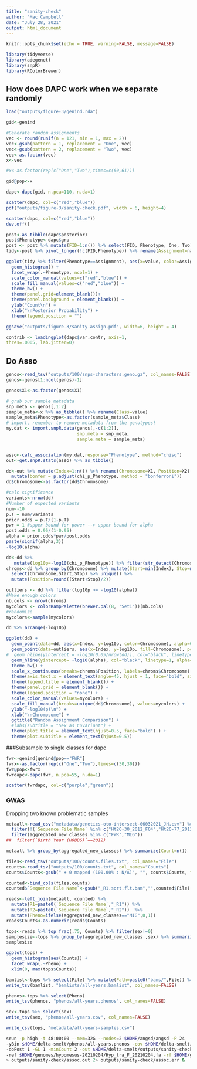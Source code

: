 ```yaml
---
title: "sanity-check"
author: "Mac Campbell"
date: "July 28, 2021"
output: html_document
---
```


```r
knitr::opts_chunk$set(echo = TRUE, warning=FALSE, message=FALSE)
```

```r
library(tidyverse)
library(adegenet)
library(snpR)
library(RColorBrewer)
```

## How does DAPC work when we separate randomly
```r
load("outputs/figure-3/genind.rda")

gid<-genind

#Generate random assignments
vec <- round(runif(n = 121, min = 1, max = 2))
vec<-gsub(pattern = 1, replacement = "One", vec)
vec<-gsub(pattern = 2, replacement = "Two", vec)
vec<-as.factor(vec)
x<-vec

#x<-as.factor(rep(c("One","Two"),times=c(60,61)))

gid@pop<-x
```

```r
dapc<-dapc(gid, n.pca=110, n.da=1)

scatter(dapc, col=c("red","blue"))
pdf("outputs/figure-3/sanity-check.pdf", width = 6, height=4)

scatter(dapc, col=c("red","blue"))
dev.off()
```

```r
post<-as_tibble(dapc$posterior)
post$Phenotype<-dapc$grp
post <- post %>% mutate(FID=1:n()) %>% select(FID, Phenotype, One, Two)
tidy<-post %>% pivot_longer(!c(FID,Phenotype)) %>% rename(Assignment=name)

ggplot(tidy %>% filter(Phenotype==Assignment), aes(x=value, color=Assignment, fill=Assignment), alpha=0.9) +
  geom_histogram() +
  facet_wrap(.~Phenotype, ncol=1) +
  scale_color_manual(values=c("red","blue")) +
  scale_fill_manual(values=c("red","blue")) +
  theme_bw() +
  theme(panel.grid=element_blank())+
  theme(panel.background = element_blank()) +
  ylab("Count\n") +
  xlab("\nPosterior Probability") +
  theme(legend.position = "")

ggsave("outputs/figure-3/sanity-assign.pdf", width=6, height = 4)
```

```r
contrib <- loadingplot(dapc$var.contr, axis=1,
thres=.0005, lab.jitter=0)
```

## Do Asso
```r
genos<-read_tsv("outputs/100/snps-characters.geno.gz", col_names=FALSE)
genos<-genos[1:ncol(genos)-1]

genos$X1<-as.factor(genos$X1)

# grab our sample metadata
snp_meta <- genos[,1:2]
sample_meta<-x %>% as_tibble() %>% rename(Class=value)
sample_meta$Phenotype<-as.factor(sample_meta$Class)
# import, remember to remove metadata from the genotypes!
my.dat <- import.snpR.data(genos[,-c(1:2)], 
                           snp.meta = snp_meta, 
                           sample.meta = sample_meta)


asso<-calc_association(my.dat,response="Phenotype", method="chisq")
out<-get.snpR.stats(asso) %>% as_tibble()
```

```r
dd<-out %>% mutate(Index=1:n()) %>% rename(Chromosome=X1, Position=X2) %>% 
  mutate(bonfer = p.adjust(chi_p_Phenotype, method = "bonferroni")) 
dd$Chromosome<-as.factor(dd$Chromosome)

#calc significance
variants<-nrow(dd)
#Number of expected variants
num<-10
p.T = num/variants 
prior.odds = p.T/(1-p.T) 
pwr = 1 #upper bound for power --> upper bound for alpha 
post.odds = 0.95/(1-0.95) 
alpha = prior.odds*pwr/post.odds 
paste(signif(alpha,3)) 
-log10(alpha)
```

```r
dd<-dd %>%
   mutate(log10p=-log10(chi_p_Phenotype)) %>% filter(str_detect(Chromosome, "lg"))
chroms<-dd %>% group_by(Chromosome) %>% mutate(Start=min(Index), Stop=max(Index)) %>% 
  select(Chromosome,Start,Stop) %>% unique() %>% 
  mutate(Position=round((Start+Stop)/2))

outliers <- dd %>% filter(log10p >= -log10(alpha))
#Make enough colors
nb.cols <- nrow(chroms)
mycolors <- colorRampPalette(brewer.pal(8, "Set1"))(nb.cols)
#randomize
mycolors<-sample(mycolors)

dd %>% arrange(-log10p)
```

```r
ggplot(dd) +
  geom_point(data=dd, aes(x=Index, y=log10p, color=Chromosome), alpha=0.75, cex=0.5) +
  geom_point(data=outliers, aes(x=Index, y=log10p, fill=Chromosome), pch=21, cex=2, alpha=0.9) +
#  geom_hline(yintercept = -log10(0.05/nrow(dd)), col="black", linetype=2, alpha=0.5) +
  geom_hline(yintercept= -log10(alpha), col="black", linetype=1, alpha=0.5) +
  theme_bw() +
  scale_x_continuous(breaks=chroms$Position, labels=chroms$Chromosome) +
  theme(axis.text.x = element_text(angle=45, hjust = 1, face="bold", size=8)) +
  theme(legend.title = element_blank()) +
  theme(panel.grid = element_blank()) +
  theme(legend.position = "none") +
  scale_color_manual(values=mycolors) +
  scale_fill_manual(breaks=unique(dd$Chromosome), values=mycolors) +
  ylab("-log10(p)\n") +
  xlab("\nChromosome") +
  ggtitle("Random Assignment Comparison") +
  #labs(subtitle = "Sex as Covariant") +
  theme(plot.title = element_text(hjust=0.5, face="bold") ) +
  theme(plot.subtitle = element_text(hjust=0.5))

```


###Subsample to single classes for dapc

```r
fwr<-genind[genind@pop=="FWR"]
fwrx<-as.factor(rep(c("One","Two"),times=c(30,30)))
fwr@pop<-fwrx
fwrdapc<-dapc(fwr, n.pca=55, n.da=1)

scatter(fwrdapc, col=c("purple","green"))
```

### GWAS

Dropping two known problematic samples
```r
metaall<-read_csv("metadata/genetics-oto-intersect-06032021_JH.csv") %>%
  filter(!(`Sequence File Name` %in% c("Ht20-30_2012_F04","Ht20-77_2012_E10"))) %>%
  filter(aggregated_new_classes %in% c("FWR","MIG")) 
##  filter(`Birth Year (HOBBS)`==2012)

metaall %>% group_by(aggregated_new_classes) %>% summarize(Count=n())

files<-read_tsv("outputs/100/counts.files.txt", col_names="File")
counts<-read_tsv("outputs/100/counts.txt", col_names="Counts")
counts$Counts<-gsub(" + 0 mapped (100.00% : N/A)", "", counts$Counts, fixed = TRUE)

counted<-bind_cols(files,counts)
counted$`Sequence File Name`<-gsub("_R1.sort.flt.bam","",counted$File)

reads<-left_join(metaall, counted) %>%
  mutate(R1=paste0(`Sequence File Name`,"_R1")) %>% 
  mutate(R2=paste0(`Sequence File Name`,"_R2"))  %>%
  mutate(Pheno=ifelse(aggregated_new_classes=="MIG",0,1))
reads$Counts<-as.numeric(reads$Counts)
```

```r
tops<-reads %>% top_frac(.75, Counts) %>% filter(sex!=0)
samplesize<-tops %>% group_by(aggregated_new_classes ,sex) %>% summarize(`Sample Size`=n())
samplesize
```

```r
ggplot(tops) +
  geom_histogram(aes(Counts)) +
  facet_wrap(.~Pheno) +
  xlim(0, max(tops$Counts))
```

```r
bamlist<-tops %>% select(File) %>% mutate(Path=paste0("bams/",File)) %>% select(Path)
write_tsv(bamlist, "bamlists/all-years.bamlist", col_names=FALSE)

phenos<-tops %>% select(Pheno) 
write_tsv(phenos, "phenos/all-years.phenos", col_names=FALSE)

sex<-tops %>% select(sex)
write_tsv(sex, "phenos/all-years.cov", col_names=FALSE)

write_csv(tops, "metadata/all-years-samples.csv")
```

```sh
srun -p high -t 48:00:00 --mem=32G --nodes=2 $HOME/angsd/angsd -P 24  -bam $HOME/delta-smelt/bamlists/all-years.bamlist \
-yBin $HOME/delta-smelt/phenos/all-years.phenos -cov $HOME/delta-smelt/phenos/all-years.cov -minMapQ 20 -minQ 20 -minInd 131 -doAsso 2 \
-doPost 1 -GL 1 -minCount 2 -out $HOME/delta-smelt/outputs/sanity-check/assoc -doMajorMinor 1 -doMaf 1 -SNP_pval 1e-6 \
-ref $HOME/genomes/hypomesus-20210204/Hyp_tra_F_20210204.fa -rf $HOME/genomes/hypomesus-20210204/large-contigs.txt \
> outputs/sanity-check/assoc.out 2> outputs/sanity-check/assoc.err &
```
